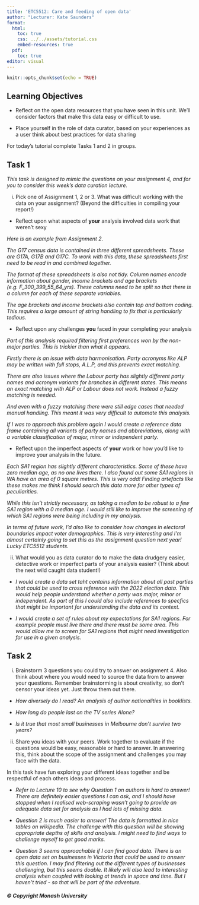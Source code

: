 ```yaml
---
title: 'ETC5512: Care and feeding of open data'
author: "Lecturer: Kate Saunders"
format: 
  html:
    toc: true
    css: ../../assets/tutorial.css
    embed-resources: true
  pdf:
    toc: true
editor: visual
---
```


```r
knitr::opts_chunk$set(echo = TRUE)
```

## Learning Objectives

-   Reflect on the open data resources that you have seen in this unit. We'll consider factors that make this data easy or difficult to use.

-   Place yourself in the role of data curator, based on your experiences as a user think about best practices for data sharing <!-- and collaboratively develop a list of good practices for data sharing. -->

For today's tutorial complete Tasks 1 and 2 in groups.

## Task 1

*This task is designed to mimic the questions on your assignment 4, and for you to consider this week's data curation lecture.*

i.  Pick one of Assignment 1, 2 or 3. What was difficult working with the data on your assignment? (Beyond the difficulties in compiling your report!)

-   Reflect upon what aspects of **your** analysis involved data work that weren't sexy

*Here is an example from Assignment 2.*

*The G17 census data is contained in three different spreadsheets. These are G17A, G17B and G17C. To work with this data, these spreadsheets first need to be read in and combined together.*

*The format of these spreadsheets is also not tidy. Column names encode information about gender, income brackets and age brackets (e.g. F_300_399_55_64_yrs). These columns need to be split so that there is a column for each of these separate variables.*

*The age brackets and income brackets also contain top and bottom coding. This requires a large amount of string handling to fix that is particularly tedious.*

-   Reflect upon any challenges **you** faced in your completing your analysis

*Part of this analysis required filtering first preferences won by the non-major parties. This is trickier than what it appears.*

*Firstly there is an issue with data harmonisation. Party acronyms like ALP may be written with full stops, A.L.P, and this prevents exact matching.*

*There are also issues where the Labour party has slightly different party names and acronym variants for branches in different states. This means an exact matching with ALP or Labour does not work. Instead a fuzzy matching is needed.*

*And even with a fuzzy matching there were still edge cases that needed manual handling. This meant it was very difficult to automate this analysis.*

*If I was to approach this problem again I would create a reference data frame containing all variants of party names and abbreviations, along with a variable classification of major, minor or independent party.*

-   Reflect upon the imperfect aspects of **your** work or how you'd like to improve your analysis in the future.

*Each SA1 region has slightly different characteristics. Some of these have zero median age, as no one lives there. I also found out some SA1 regions in WA have an area of 0 square metres. This is very odd! Finding artefacts like these makes me think I should search this data more for other types of peculiarities.*

*While this isn't strictly necessary, as taking a median to be robust to a few SA1 region with a 0 median age. I would still like to improve the screening of which SA1 regions were being including in my analysis.*

*In terms of future work, I'd also like to consider how changes in electoral boundaries impact voter demographics. This is very interesting and I'm almost certainly going to set this as the assignment question next year! Lucky ETC5512 students.*

ii. What would you as data curator do to make the data drudgery easier, detective work or imperfect parts of your analysis easier? (Think about the next wild caught data student!)

-   *I would create a data set taht contains information about all past parties that could be used to cross reference with the 2022 election data. This would help people understand whether a party was major, minor or independent. As part of this I could also include references to specfics that might be important for understanding the data and its context.*

-   *I would create a set of rules about my expectations for SA1 regions. For example people must live there and there must be some area. This would allow me to screen for SA1 regions that might need investigation for use in a given analysis.*

## Task 2

i.  Brainstorm 3 questions you could try to answer on assignment 4. Also think about where you would need to source the data from to answer your questions. Remember brainstorming is about creativity, so don't censor your ideas yet. Just throw them out there.

-   *How diversely do I read? An analysis of author nationalities in booklists.*

-   *How long do people last on the TV series Alone?*

-   *Is it true that most small businesses in Melbourne don't survive two years?*

ii. Share you ideas with your peers. Work together to evaluate if the questions would be easy, reasonable or hard to answer. In answering this, think about the scope of the assignment and challenges you may face with the data.

In this task have fun exploring your different ideas together and be respectful of each others ideas and process.

-   *Refer to Lecture 10 to see why Question 1 on authors is hard to answer! There are definitely easier questions I can ask, and I should have stopped when I realised web-scraping wasn't going to provide an adequate data set for analysis as I had lots of missing data.*

-   *Question 2 is much easier to answer! The data is formatted in nice tables on wikipedia. The challenge with this question will be showing appropriate depths of skills and analysis. I might need to find ways to challenge myself to get good marks.*

-   *Question 3 seems approachable if I can find good data. There is an open data set on businesses in Victoria that could be used to answer this question. I may find filtering out the different types of businesses challenging, but this seems doable. It likely will also lead to interesting analysis when coupled with looking at trends in space and time. But I haven't tried - so that will be part of the adventure.*

##### © Copyright Monash University
